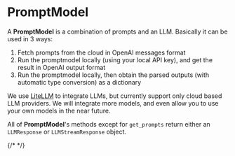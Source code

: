 
# PromptModel

A **PromptModel** is a combination of prompts and an LLM. Basically it can be used in 3 ways:

1. Fetch prompts from the cloud in OpenAI messages format
2. Run the promptmodel locally (using your local API key), and get the result in OpenAI output format
3. Run the promptmodel locally, then obtain the parsed outputs (with automatic type conversion) as a dictionary

We use [LiteLLM](https://github.com/BerriAI/litellm) to integrate LLMs, but currently support only cloud based LLM providers. We will integrate more models, and even allow you to use your own models in the near future.

All of **PromptModel**'s methods except for `get_prompts` return either an `LLMResponse` or `LLMStreamResponse` object.

<Cards>
  {/* <Card
    title="Engineering in Dashboard"
    href="/promptmodel/prompt_engineering"
  /> */}
  <Card
    title="Output Format"
    href="/docs/integrations/python-sdk/promptmodel/methods#output-format"
  />
  <Card
    title="Methods"
    href="/docs/integrations/python-sdk/promptmodel/methods"
  />
</Cards>
